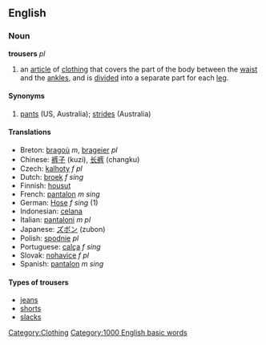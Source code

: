==English==
=== Noun ===
'''trousers''' ''pl''

#an [[article]] of [[clothing]] that covers the part of the body between the [[waist]] and the [[ankle]]s, and is [[divide]]d into a separate part for each [[leg]].

====Synonyms====
#[[pants]] (US, Australia); [[strides]] (Australia)

====Translations====
*Breton: [[bragoù]] ''m'', [[brageier]] ''pl''
*Chinese: [[裤子]] (kuzi), [[长裤]] (changku)
*Czech: [[kalhoty]] ''f pl''
*Dutch: [[broek]] ''f sing''
*Finnish: [[housut]]
*French: [[pantalon]] ''m sing''
*German: [[Hose]] ''f sing'' (1)
*Indonesian: [[celana]]
*Italian: [[pantaloni]] ''m pl''
*Japanese: [[ズボン]] (zubon)
*Polish: [[spodnie]] ''pl''
*Portuguese: [[calça]] ''f sing''
*Slovak: [[nohavice#Slovak|nohavice]] ''f pl''
*Spanish: [[pantalon]] ''m sing''

====Types of trousers====
*[[jeans]]
*[[shorts]]
*[[slacks]]

[[Category:Clothing]]
[[Category:1000 English basic words]]